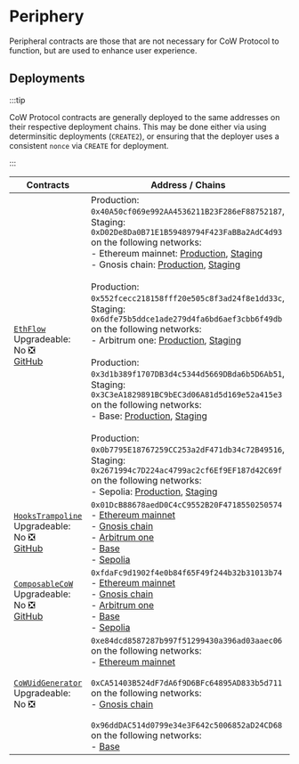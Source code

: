 # Periphery

Peripheral contracts are those that are not necessary for CoW Protocol to function, but are used to enhance user experience.

## Deployments

:::tip

CoW Protocol contracts are generally deployed to the same addresses on their respective deployment chains. This may be done either via using determinsitic deployments (`CREATE2`), or ensuring that the deployer uses a consistent `nonce` via `CREATE` for deployment.

:::

| **Contracts** | **Address / Chains** |
|---|---|
| [`EthFlow`](periphery/eth-flow)<br />Upgradeable: No ❎<br />[GitHub](https://github.com/cowprotocol/ethflowcontract/blob/main/src/CoWSwapEthFlow.sol) | Production: `0x40A50cf069e992AA4536211B23F286eF88752187`, Staging: `0xD02De8Da0B71E1B59489794F423FaBBa2AdC4d93` on the following networks:<br />- Ethereum mainnet: [Production](https://etherscan.io/address/0x40A50cf069e992AA4536211B23F286eF88752187), [Staging](https://etherscan.io/address/0xD02De8Da0B71E1B59489794F423FaBBa2AdC4d93)<br />- Gnosis chain: [Production](https://gnosisscan.io/address/0x40A50cf069e992AA4536211B23F286eF88752187), [Staging](https://gnosisscan.io/address/0xD02De8Da0B71E1B59489794F423FaBBa2AdC4d93)<br /><br />Production: `0x552fcecc218158fff20e505c8f3ad24f8e1dd33c`, Staging: `0x6dfe75b5ddce1ade279d4fa6bd6aef3cbb6f49db` on the following networks:<br />- Arbitrum one: [Production](https://arbiscan.io/address/0x552fcecc218158fff20e505c8f3ad24f8e1dd33c), [Staging](https://arbiscan.io/address/0x6dfe75b5ddce1ade279d4fa6bd6aef3cbb6f49db)<br /><br />Production: `0x3d1b389f1707DB3d4c5344d5669DBda6b5D6Ab51`, Staging: `0x3C3eA1829891BC9bEC3d06A81d5d169e52a415e3` on the following networks:<br />- Base: [Production](https://basescan.org/address/0x3d1b389f1707DB3d4c5344d5669DBda6b5D6Ab51), [Staging](https://basescan.org/address/0x3C3eA1829891BC9bEC3d06A81d5d169e52a415e3)<br /><br />Production: `0x0b7795E18767259CC253a2dF471db34c72B49516`, Staging: `0x2671994c7D224ac4799ac2cf6Ef9EF187d42C69f` on the following networks:<br />- Sepolia: [Production](https://sepolia.etherscan.io/address/0x0b7795E18767259CC253a2dF471db34c72B49516), [Staging](https://sepolia.etherscan.io/address/0x2671994c7D224ac4799ac2cf6Ef9EF187d42C69f)<br /> |
| [`HooksTrampoline`](periphery/hooks-trampoline)<br />Upgradeable: No ❎<br />[GitHub](https://github.com/cowprotocol/hooks-trampoline/blob/main/src/HooksTrampoline.sol) | `0x01DcB88678aedD0C4cC9552B20F4718550250574`<br />- [Ethereum mainnet](https://etherscan.io/address/0x01DcB88678aedD0C4cC9552B20F4718550250574)<br />- [Gnosis chain](https://gnosisscan.io/address/0x01DcB88678aedD0C4cC9552B20F4718550250574)<br/>- [Arbitrum one](https://arbiscan.io/address/0x01DcB88678aedD0C4cC9552B20F4718550250574)<br/>- [Base](https://basescan.org/address/0x01DcB88678aedD0C4cC9552B20F4718550250574)<br/>- [Sepolia](https://sepolia.etherscan.io/address/0x01DcB88678aedD0C4cC9552B20F4718550250574) |
| [`ComposableCoW`](periphery/composable-cow)<br />Upgradeable: No ❎<br />[GitHub](https://github.com/cowprotocol/composable-cow/blob/main/src/ComposableCoW.sol) | `0xfdaFc9d1902f4e0b84f65F49f244b32b31013b74`<br />- [Ethereum mainnet](https://etherscan.io/address/0xfdaFc9d1902f4e0b84f65F49f244b32b31013b74)<br />- [Gnosis chain](https://gnosisscan.io/address/0xfdaFc9d1902f4e0b84f65F49f244b32b31013b74)<br/>- [Arbitrum one](https://arbiscan.io/address/0xfdaFc9d1902f4e0b84f65F49f244b32b31013b74)<br/>- [Base](https://basescan.org/address/0xfdaFc9d1902f4e0b84f65F49f244b32b31013b74)<br/>- [Sepolia](https://sepolia.etherscan.io/address/0xfdaFc9d1902f4e0b84f65F49f244b32b31013b74) |
| [`CoWUidGenerator`](periphery/cow-uid-generator)<br />Upgradeable: No ❎<br /> | `0xe84dcd8587287b997f51299430a396ad03aaec06` on the following networks:<br />- [Ethereum mainnet](https://etherscan.io/address/0xe84dcd8587287b997f51299430a396ad03aaec06)<br /><br />`0xCA51403B524dF7dA6f9D6BFc64895AD833b5d711` on the following networks:<br />- [Gnosis chain](https://gnosisscan.io/address/0xCA51403B524dF7dA6f9D6BFc64895AD833b5d711)<br/><br />`0x96ddDAC514d0799e34e3F642c5006852aD24CD68` on the following networks:<br />- [Base](https://basescan.org/address/0x96dddac514d0799e34e3f642c5006852ad24cd68) |
